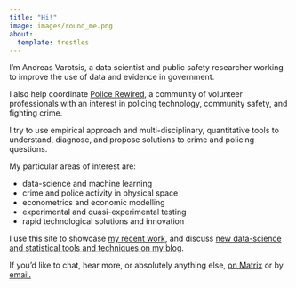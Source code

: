 ```yaml
---
title: "Hi!"
image: images/round_me.png
about:
  template: trestles
---
```


I'm Andreas Varotsis, a data scientist and public safety researcher working to improve the use of data and evidence in government.

I also help coordinate [Police Rewired](https://www.policecoders.org/), a community of volunteer professionals with an interest in policing technology, community safety, and fighting crime.

I try to use empirical approach and multi-disciplinary, quantitative tools to understand, diagnose, and propose solutions to crime and policing questions.

My particular areas of interest are:

- data-science and machine learning
- crime and police activity in physical space
- econometrics and economic modelling
- experimental and quasi-experimental testing
- rapid technological solutions and innovation


I use this site to showcase [my recent work](recent_work.qmd), and discuss [new data-science and statistical tools and techniques on my blog](https://andreasthinks.me/).

If you'd like to chat, hear more, or absolutely anything else, [on Matrix](https://matrix.to/#/@andreas.thinks:matrix.org) or by [email.](mailto:andreas.varotsis@gmail.com)